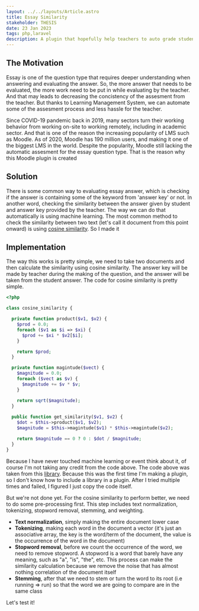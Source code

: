 ```yaml
---
layout: ../../layouts/Article.astro
title: Essay Similarity
stakeholder: THESIS
date: 23 Jan 2023
tags: php,laravel
description: A plugin that hopefully help teachers to auto grade student answer by comparing the similarity of student’s answer and teacher’s answer key with machine learning
---
```



## The Motivation
Essay is one of the question type that requires deeper understanding when answering and evaluating the answer. So, the more answer that needs to be evaluated, the more work need to be put in while evaluating by the teacher. And that may leads to decreasing the concistency of the assesment from the teacher. But thanks to Learning Management System, we can automate some of the assesment process and less hassle for the teacher.

Since COVID-19 pandemic back in 2019, many sectors turn their working behavior from working on-site to working remotely, including in academic sector. And that is one of the reason the increasing popularity of LMS such as Moodle. As of 2020, Moodle has 190 million users, and making it one of the biggest LMS in the world. Despite the popularity, Moodle still lacking the automatic assesment for the essay question type. That is the reason why this Moodle plugin is created

## Solution
There is some common way to evaluating essay answer, which is checking if the answer is containing some of the keyword from 'answer key' or not. In another word, checking the similarity between the answer given by student and answer key provided by the teacher. The way we can do that automatically is using machine learning. The most common method to check the similarity between two text (let's call it document from this point onward) is using [cosine similarity](https://en.wikipedia.org/wiki/Cosine_similarity). So I made it

## Implementation
The way this works is pretty simple, we need to take two documents and then calculate the similarity using cosine similarity. The answer key will be made by teacher during the making of the question, and the answer will be taken from the student answer. The code for cosine similarity is pretty simple. 
```php
<?php

class cosine_similarity {

  private function product($v1, $v2) {
    $prod = 0.0;
    foreach ($v1 as $i => $xi) {
      $prod += $xi * $v2[$i];
    }

    return $prod;
  }

  private function magintude($vect) {
    $magnitude = 0.0;
    foreach ($vect as $v) {
      $magnitude += $v * $v;
    }

    return sqrt($magnitude);
  }
  
  public function get_similarity($v1, $v2) {
    $dot = $this->product($v1, $v2);
    $magnitude = $this->magintude($v1) * $this->magintude($v2);

    return $magnitude == 0 ? 0 : $dot / $magnitude;
  }
}
```
Because I have never touched machine learning or event think about it, of course I'm not taking any credit from the code above. The code above was taken from this [library](https://github.com/angeloskath/php-nlp-tools). Because this was the first time I'm making a plugin, so I don't know how to include a library in a plugin. After I tried multiple times and failed, I figured I just copy the code itself.

But we're not done yet. For the cosine similarity to perform better, we need to do some pre-processing first. This step includes text normalization, tokenizing, stopword removal, stemming, and weighting. 
- **Text normalization**, simply making the entire document lower case
- **Tokenizing**, making each word in the document a vector (it's just an associative array, the key is the word/term of the document, the value is the occurrence of the word in the document)
- **Stopword removal**, before we count the occurrence of the word, we need to remove stopword. A stopword is a word that barely have any meaning, such as "a", "is", "the", etc. This process can make the similarity calculation because we remove the noise that has almost nothing correlation of the document itself
- **Stemming**, after that we need to stem or turn the word to its root (i.e running => run) so that the word we are going to compare are in the same class

Let's test it!
<SimilarityInput/>
